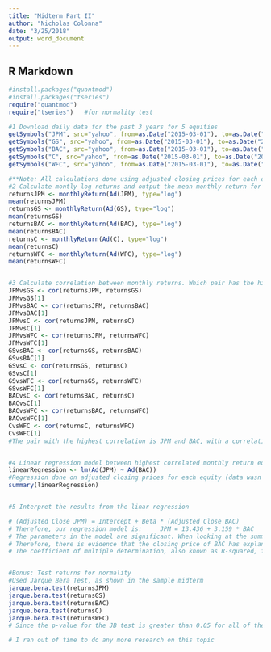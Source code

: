 ```yaml
---
title: "Midterm Part II"
author: "Nicholas Colonna"
date: "3/25/2018"
output: word_document
---
```


## R Markdown

```r
#install.packages("quantmod")
#install.packages("tseries")
require("quantmod")
require("tseries")   #for normality test

#1 Download daily data for the past 3 years for 5 equities
getSymbols("JPM", src="yahoo", from=as.Date("2015-03-01"), to=as.Date("2018-3-01"))
getSymbols("GS", src="yahoo", from=as.Date("2015-03-01"), to=as.Date("2018-3-01"))
getSymbols("BAC", src="yahoo", from=as.Date("2015-03-01"), to=as.Date("2018-3-01"))
getSymbols("C", src="yahoo", from=as.Date("2015-03-01"), to=as.Date("2018-3-01"))
getSymbols("WFC", src="yahoo", from=as.Date("2015-03-01"), to=as.Date("2018-3-01"))

#**Note: All calculations done using adjusted closing prices for each equity**
#2 Calculate montly log returns and output the mean monthly return for each of the 5 equities
returnsJPM <- monthlyReturn(Ad(JPM), type="log")
mean(returnsJPM)
returnsGS <- monthlyReturn(Ad(GS), type="log")
mean(returnsGS)
returnsBAC <- monthlyReturn(Ad(BAC), type="log")
mean(returnsBAC)
returnsC <- monthlyReturn(Ad(C), type="log")
mean(returnsC)
returnsWFC <- monthlyReturn(Ad(WFC), type="log")
mean(returnsWFC)


#3 Calculate correlation between monthly returns. Which pair has the highest correlation?
JPMvsGS <- cor(returnsJPM, returnsGS)
JPMvsGS[1]
JPMvsBAC <- cor(returnsJPM, returnsBAC)
JPMvsBAC[1]
JPMvsC <- cor(returnsJPM, returnsC)
JPMvsC[1]
JPMvsWFC <- cor(returnsJPM, returnsWFC)
JPMvsWFC[1]
GSvsBAC <- cor(returnsGS, returnsBAC)
GSvsBAC[1]
GSvsC <- cor(returnsGS, returnsC)
GSvsC[1]
GSvsWFC <- cor(returnsGS, returnsWFC)
GSvsWFC[1]
BACvsC <- cor(returnsBAC, returnsC)
BACvsC[1]
BACvsWFC <- cor(returnsBAC, returnsWFC)
BACvsWFC[1]
CvsWFC <- cor(returnsC, returnsWFC)
CvsWFC[1]
#The pair with the highest correlation is JPM and BAC, with a correlation of 0.929


#4 Linear regression model between highest correlated monthly return equities
linearRegression <- lm(Ad(JPM) ~ Ad(BAC))   
#Regression done on adjusted closing prices for each equity (data wasn't specified on exam)
summary(linearRegression)


#5 Interpret the results from the linar regression

# (Adjusted Close JPM) = Intercept + Beta * (Adjusted Close BAC)
# Therefore, our regression model is:     JPM = 13.436 + 3.159 * BAC
# The parameters in the model are significant. When looking at the summary of the regression, you can see that the p-value is very small, which means the parameters are significant. They were give '***' in the significance test
# Therefore, there is evidence that the closing price of BAC has explanatory power when determining the closing price of JPM
# The coefficient of multiple determination, also known as R-squared, for the model is 0.9764


#Bonus: Test returns for normality 
#Used Jarque Bera Test, as shown in the sample midterm
jarque.bera.test(returnsJPM)   
jarque.bera.test(returnsGS)
jarque.bera.test(returnsBAC)
jarque.bera.test(returnsC)
jarque.bera.test(returnsWFC)
# Since the p-value for the JB test is greater than 0.05 for all of the equities, we can assume that the log returns are not normally distributed

# I ran out of time to do any more research on this topic
```